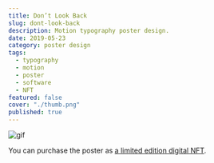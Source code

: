 ```yaml
---
title: Don’t Look Back
slug: dont-look-back
description: Motion typography poster design.
date: 2019-05-23
category: poster design
tags:
  - typography
  - motion
  - poster
  - software
  - NFT
featured: false
cover: "./thumb.png"
published: true
---
```


![gif](./animated.gif)

You can purchase the poster as [a limited edition digital NFT](https://teia.art/objkt/22343).
